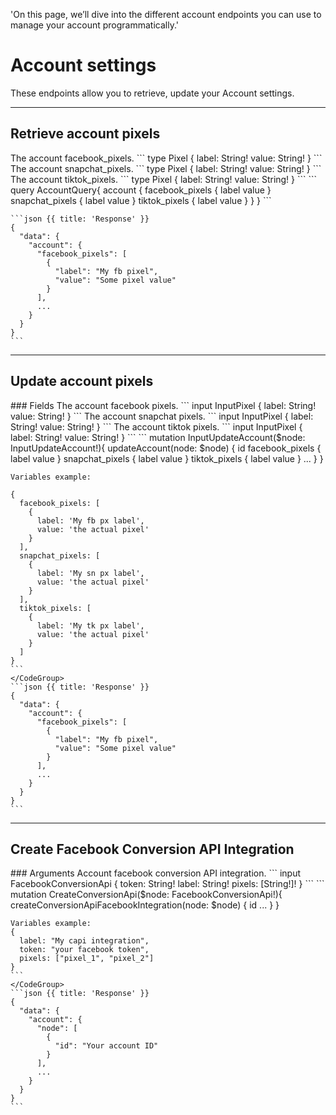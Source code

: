   'On this page, we’ll dive into the different account endpoints you can use to manage your account programmatically.'

# Account settings

These endpoints allow you to retrieve, update your Account settings.

---

## Retrieve account pixels

<Row>
  <Col>
    <Properties>
      <Property name="facebook_pixels" type="[Pixel!]!">
				The account facebook_pixels.
				```
				type Pixel {
					label: String!
					value: String!
				}
				```
			</Property>
			<Property name="snapchat_pixels" type="[Pixel!]!">
				The account snapchat_pixels.
				```
				type Pixel {
					label: String!
					value: String!
				}
				```
			</Property>
			<Property name="tiktok_pixels" type="[Pixel!]!">
				The account tiktok_pixels.
				```
				type Pixel {
					label: String!
					value: String!
				}
				```
			</Property>
    </Properties> 
  </Col>
  <Col sticky>
    <CodeGroup title="Request" tag="POST" label="https://services.lightfunnels.com/api/v2">
    ```
    query AccountQuery{
      account {
        facebook_pixels {
          label
          value
        }
        snapchat_pixels {
          label
          value
        }
        tiktok_pixels {
          label
          value
        }
      }
    }
    ```
    </CodeGroup>

    ```json {{ title: 'Response' }}
    {
      "data": {
        "account": {
          "facebook_pixels": [
            {
              "label": "My fb pixel",
              "value": "Some pixel value"
            }
          ],
          ...
        }
      }
    }
    ```
  </Col>
</Row>

---

## Update account pixels

<Row>
  <Col>
		### Fields
		<Properties> 
			<Property name="facebook_pixels" type="[InputPixel]">
				The account facebook pixels.
        ```
        input InputPixel {
          label: String!
          value: String!
        }
        ```
			</Property>
			<Property name="snapchat_pixels" type="[InputPixel]">
				The account snapchat pixels.
        ```
        input InputPixel {
          label: String!
          value: String!
        }
        ```
			</Property>
			<Property name="tiktok_pixels" type="[InputPixel]">
				The account tiktok pixels.
        ```
        input InputPixel {
          label: String!
          value: String!
        }
        ```
			</Property>
    </Properties>
  </Col>
  <Col sticky>
    <CodeGroup title="Request" tag="POST" label="https://services.lightfunnels.com/api/v2">
    ```
    mutation InputUpdateAccount($node: InputUpdateAccount!){
      updateAccount(node: $node) {
        id
        facebook_pixels {
          label
          value
        }
        snapchat_pixels {
          label
          value
        }
        tiktok_pixels {
          label
          value
        }
        ...
      }
    }

    Variables example:

    {
      facebook_pixels: [
        {
          label: 'My fb px label',
          value: 'the actual pixel'
        }
      ],
      snapchat_pixels: [
        {
          label: 'My sn px label',
          value: 'the actual pixel'
        }
      ],
      tiktok_pixels: [
        {
          label: 'My tk px label',
          value: 'the actual pixel'
        }
      ]
    }
    ```
    </CodeGroup>
    ```json {{ title: 'Response' }}
    {
      "data": {
        "account": {
          "facebook_pixels": [
            {
              "label": "My fb pixel",
              "value": "Some pixel value"
            }
          ],
          ...
        }
      }
    }
    ```
  </Col>
</Row>

---

## Create Facebook Conversion API Integration

<Row>
  <Col>
		### Arguments
		<Properties> 
			<Property name="node" type="FacebookConversionApi!">
				Account facebook conversion API integration.
        ```
        input FacebookConversionApi {
          token: String!
          label: String!
          pixels: [String!]!
        }
        ```
			</Property>
    </Properties>
  </Col>
  <Col sticky>
    <CodeGroup title="Request" tag="POST" label="https://services.lightfunnels.com/api/v2">
    ```
    mutation CreateConversionApi($node: FacebookConversionApi!){
      createConversionApiFacebookIntegration(node: $node) {
        id
        ...
      }
    }

    Variables example:
    {
      label: "My capi integration",
      token: "your facebook token",
      pixels: ["pixel_1", "pixel_2"]
    }
    ```
    </CodeGroup>
    ```json {{ title: 'Response' }}
    {
      "data": {
        "account": {
          "node": [
            {
              "id": "Your account ID"
            }
          ],
          ...
        }
      }
    }
    ```
  </Col>
</Row>

